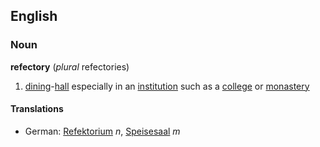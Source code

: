 ==English==
===Noun===
'''refectory''' (''plural'' refectories)
# [[dining]]-[[hall]] especially in an [[institution]] such as a [[college]] or [[monastery]]
====Translations====
*German: [[Refektorium]] ''n'', [[Speisesaal]] ''m''
